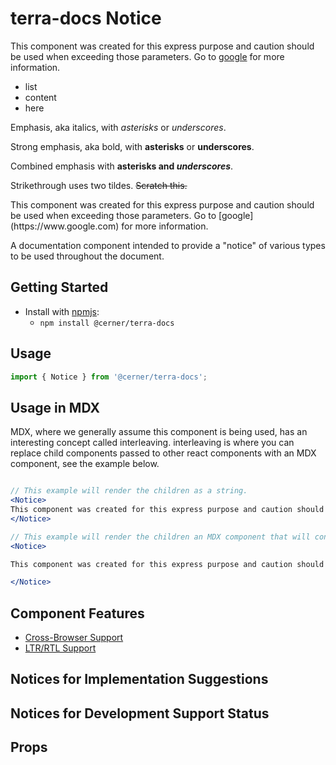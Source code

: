 


<Badge />

# terra-docs Notice

<Notice variant="deprecation">

This component was created for this express purpose and caution should be used when exceeding those parameters. Go to [google](https://www.google.com) for more information.

* list
* content
* here

Emphasis, aka italics, with *asterisks* or _underscores_.

Strong emphasis, aka bold, with **asterisks** or __underscores__.

Combined emphasis with **asterisks and _underscores_**.

Strikethrough uses two tildes. ~~Scratch this.~~

</Notice>

<Notice>
This component was created for this express purpose and caution should be used when exceeding those parameters. Go to [google](https://www.google.com) for more information.
</Notice>

A documentation component intended to provide a "notice" of various types to be used throughout the document.

## Getting Started

- Install with [npmjs](https://www.npmjs.com):
  - `npm install @cerner/terra-docs`

## Usage

```jsx
import { Notice } from '@cerner/terra-docs';
```

## Usage in MDX

MDX, where we generally assume this component is being used, has an interesting concept called interleaving. interleaving is where you can replace child components passed to other react components with an MDX component, see the example below.

```jsx

// This example will render the children as a string.
<Notice>
This component was created for this express purpose and caution should be used when exceeding those parameters. Go to [google](https://www.google.com) for more information.
</Notice>

// This example will render the children an MDX component that will convert the string to markdown, links to be rendered in the notice.
<Notice>

This component was created for this express purpose and caution should be used when exceeding those parameters. Go to [google](https://www.google.com) for more information.

</Notice>
```

## Component Features

* [Cross-Browser Support](https://engineering.cerner.com/terra-ui/contributing/terra-ui/component-standards#cross-browser-support)
* [LTR/RTL Support](https://engineering.cerner.com/terra-ui/contributing/terra-ui/component-standards#ltr--rtl-support)

## Notices for Implementation Suggestions

<BestPracticeNoticeVariant title="Best Practice Notice Variant"/>

<NoteNoticeVariant title="Note Notice Variant"/>

<CautionNoticeVariant title="Caution Notice Variant"/>

## Notices for Development Support Status

<MaintenanceNoticeVariant title="Maintenance Notice Variant"/>

<DeprecationNoticeVariant title="Deprecation Notice Variant"/>

## Props

<PropsTable />
